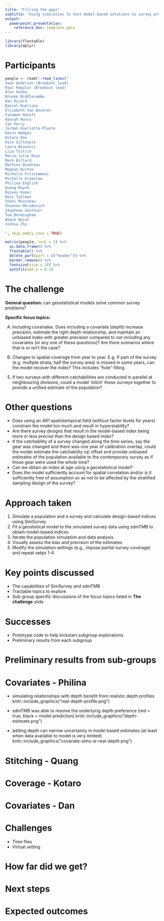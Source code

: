 ```yaml
---
title: "Filling the gaps"
subtitle: "Using simulation to test model-based solutions to survey problems"
output:
  powerpoint_presentation:
    reference_doc: template.pptx
---
```


```r
library(flextable)
library(dplyr)
```

# Participants

```r

people <- readr::read_lines("
Sean Anderson (Breakout lead)
Paul Regular (Breakout lead)
Alex Hanke,
Brooke Biddlecombe
Dan Ricard
Daniel Duplisea 
Elisabeth Van Beveren
Fatemeh Hatefi
Hannah Munro
Ian Perry
Jordan Ouellette-Plante
Kevin Hedges
Kotaro Ono
Kyle Gillespie
Laura Bianucci
Liza Tsitrin
Marie-Julie Roux
Mark Billard
Mathieu Boudreau
Meghan Burton
Michelle Fitzsimmons
Michelle Greenlaw
Philina English
Quang Huynh
Rajeev Kumar
Ross Tallman
Shani Rousseau
Shannon Obradovich
Stephane Gauthier
Tom Bermingham
Wayne Hajas
Xinhua Zhu
 
", skip_empty_rows = TRUE)

matrix(people, ncol = 3) %>% 
  as.data.frame() %>% 
  flextable() %>% 
  delete_part(part = c("header")) %>% 
  border_remove() %>% 
  fontsize(size = 18) %>% 
  autofit(add_w = 0.5)

```

# The challenge

**General question:** can geostatistical models solve common survey problems?

**Specific focus topics:**

A)  Including covariates. Does including a covariate (depth) increase precision, estimate the right depth relationship, and maintain an unbiased index with greater precision compared to not including any covariates (or any one of these questions)? Are there scenarios where that is or isn't the case?

B)  Changes to spatial coverage from year to year. E.g. If part of the survey (e.g. multiple strata, half the survey area) is missed in some years, can the model recover the index? This includes "hole" filling.

<!-- C)  Does using an AR1 spatiotemporal field (without factor levels for years) constrain the model too much and result in hyperstability? -->

<!-- D)  If the catchability of a survey changed along the time series, say the gear was changed and there was one year of calibration overlap, could the model estimate the catchability (q) offset and provide unbiased estimates of the population available to the contemporary survey as if those gear were used the whole time? -->

E)  If two surveys with different catchabilities are conducted in parallel at neighbouring divisions, could a model 'stitch' these surveys together to provide a unified estimate of the population?

<!-- F)  Are there survey designs that result in the model-based index being more or less precise than the design based index? -->

<!-- G)  Can we obtain an index at age using a geostatistical model? -->

# Other questions

-   Does using an AR1 spatiotemporal field (without factor levels for years) constrain the model too much and result in hyperstability?
-   Are there survey designs that result in the model-based index being more or less precise than the design based index?
-   If the catchability of a survey changed along the time series, say the gear was changed and there was one year of calibration overlap, could the model estimate the catchability (q) offset and provide unbiased estimates of the population available to the contemporary survey as if those gear were used the whole time?
-   Can we obtain an index at age using a geostatistical model?
-   Does the model sufficiently account for spatial correlation and/or is it sufficiently free of assumption so as not to be affected by the stratified sampling design of the survey?

# Approach taken

1.  Simulate a population and a survey and calculate design-based indices using SimSurvey
2.  Fit a geostistical model to the simulated survey data using sdmTMB to obtain model-based indices
3.  Iterate the population simulation and data analysis
4.  Visually assess the bias and precision of the estimates
5.  Modify the simulation settings (e.g., impose partial survey coverage) and repeat setps 1-4

# Key points discussed

-   The capabilities of SimSurvey and sdmTMB
-   Tractable topics to explore
-   Sub-group specific discussions of the focus topics listed in **The challenge** slide

# Successes

-   Prototype code to help kickstart subgroup explorations
-   Preliminary results from each subgroup

# Preliminary results from sub-groups


# Covariates - Philina

<!-- insert notes and plots from covariates sub-group -->
- simulating relationships with depth benefit from realistic depth profiles
knitr::include_graphics("real-depth-profile.png")

- sdmTMB was able to resolve the underlying depth preference (red = true, black = model prediction)
knitr::include_graphics("depth-estimate.png")

- adding depth can narrow uncertainty in model based estimates (at least when data available to model is very limited)
knitr::include_graphics("covariate-sims-w-real-depth.png")

# Stitching - Quang

<!-- insert notes and plots from stitching sub-group -->


# Coverage - Kotaro

<!-- insert notes and plots from Kotaro's coverage sub-group -->


# Covariates - Dan

<!-- insert notes and plots from Dan's covariates sub-group -->


# Challenges

-   Time flies
-   Virtual setting

# How far did we get?

# Next steps

# Expected outcomes
